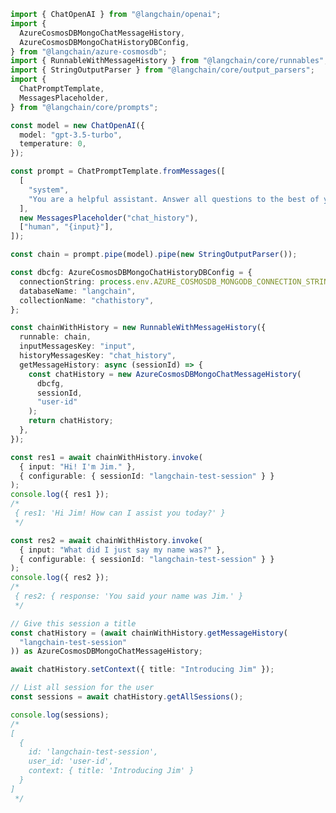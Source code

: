 ```typescript
import { ChatOpenAI } from "@langchain/openai";
import {
  AzureCosmosDBMongoChatMessageHistory,
  AzureCosmosDBMongoChatHistoryDBConfig,
} from "@langchain/azure-cosmosdb";
import { RunnableWithMessageHistory } from "@langchain/core/runnables";
import { StringOutputParser } from "@langchain/core/output_parsers";
import {
  ChatPromptTemplate,
  MessagesPlaceholder,
} from "@langchain/core/prompts";

const model = new ChatOpenAI({
  model: "gpt-3.5-turbo",
  temperature: 0,
});

const prompt = ChatPromptTemplate.fromMessages([
  [
    "system",
    "You are a helpful assistant. Answer all questions to the best of your ability.",
  ],
  new MessagesPlaceholder("chat_history"),
  ["human", "{input}"],
]);

const chain = prompt.pipe(model).pipe(new StringOutputParser());

const dbcfg: AzureCosmosDBMongoChatHistoryDBConfig = {
  connectionString: process.env.AZURE_COSMOSDB_MONGODB_CONNECTION_STRING,
  databaseName: "langchain",
  collectionName: "chathistory",
};

const chainWithHistory = new RunnableWithMessageHistory({
  runnable: chain,
  inputMessagesKey: "input",
  historyMessagesKey: "chat_history",
  getMessageHistory: async (sessionId) => {
    const chatHistory = new AzureCosmosDBMongoChatMessageHistory(
      dbcfg,
      sessionId,
      "user-id"
    );
    return chatHistory;
  },
});

const res1 = await chainWithHistory.invoke(
  { input: "Hi! I'm Jim." },
  { configurable: { sessionId: "langchain-test-session" } }
);
console.log({ res1 });
/*
 { res1: 'Hi Jim! How can I assist you today?' }
 */

const res2 = await chainWithHistory.invoke(
  { input: "What did I just say my name was?" },
  { configurable: { sessionId: "langchain-test-session" } }
);
console.log({ res2 });
/*
 { res2: { response: 'You said your name was Jim.' }
 */

// Give this session a title
const chatHistory = (await chainWithHistory.getMessageHistory(
  "langchain-test-session"
)) as AzureCosmosDBMongoChatMessageHistory;

await chatHistory.setContext({ title: "Introducing Jim" });

// List all session for the user
const sessions = await chatHistory.getAllSessions();

console.log(sessions);
/*
[
  {
    id: 'langchain-test-session',
    user_id: 'user-id',
    context: { title: 'Introducing Jim' }
  }
]
 */
```
